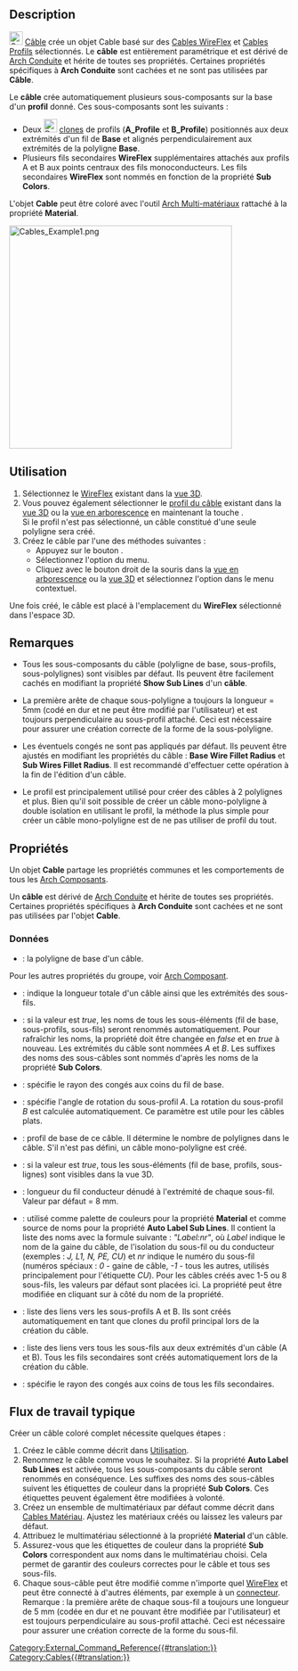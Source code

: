 <languages/>

{{Docnav/fr
|[[Cables_Profile/fr|Profil]]
|[[Cables_CableBox/fr|Boîte]]
|[[Cables_Workbench/fr|Cables]]
|IconL=Cables_Profile.svg
|IconR=Cables_CableBox.svg
|IconC=Cables_workbench_icon.svg
}}

{{GuiCommand/fr
|Name=Cables Cable
|Name/fr=Cables Câble
|MenuLocation=Cables → Cable
|Workbenches=[[Cables_Workbench/fr|Cables]]
|Shortcut=
|Version=0.1.0
|SeeAlso=[[Cables_Profile/fr|Cables Profil]], [[Cables_WireFlex/fr|Cables WireFlex]]
}}

==Description==

[[Image:Cables_Cable.svg|24px]] [[Cables_Cable/fr|Câble]] crée un objet Cable basé sur des [[Cables_WireFlex/fr|Cables WireFlex]] et [[Cables_Profile|Cables Profils]] sélectionnés. Le '''câble''' est entièrement paramétrique et est dérivé de [[Arch_Pipe/fr|Arch Conduite]] et hérite de toutes ses propriétés. Certaines propriétés spécifiques à '''Arch Conduite''' sont cachées et ne sont pas utilisées par '''Câble'''.

Le '''câble''' crée automatiquement plusieurs sous-composants sur la base d'un '''profil''' donné. Ces sous-composants sont les suivants :
* Deux [[Image:Draft_Clone.svg|24px]] [[Draft_Clone/fr|clones]] de profils ('''A_Profile''' et '''B_Profile''') positionnés aux deux extrémités d'un fil de '''Base''' et alignés perpendiculairement aux extrémités de la polyligne '''Base'''. 
* Plusieurs fils secondaires '''WireFlex''' supplémentaires attachés aux profils A et B aux points centraux des fils monoconducteurs. Les fils secondaires '''WireFlex''' sont nommés en fonction de la propriété '''Sub Colors'''.

L'objet '''Cable''' peut être coloré avec l'outil [[Arch_MultiMaterial/fr|Arch Multi-matériaux]] rattaché à la propriété '''Material'''.

[[Image:Cables_Example1.png|400px]]
{{Caption|Exemple de câble plat à trois conducteurs :<br/>Forme d'un câble multimatériau, son fil de base, son profil et ses fils secondaires.}}

<span id="Usage"></span>
==Utilisation==

# Sélectionnez le [[Cables_WireFlex/fr|WireFlex]] existant dans la [[3D_view/fr|vue 3D]].
# Vous pouvez également sélectionner le [[Cables_Profile|profil du câble]] existant dans la [[3D_view/fr|vue 3D]] ou la [[Tree_view/fr|vue en arborescence]] en maintenant la touche {{KEY|CTRL}}.<br>Si le profil n'est pas sélectionné, un câble constitué d'une seule polyligne sera créé.
# Créez le câble par l'une des méthodes suivantes :
#* Appuyez sur le bouton {{Button|[[Image:Cables_Cable.svg|16px]] [[Cables_Cable/fr|Cable]]}}.
#* Sélectionnez l'option {{MenuCommand|Cables → [[Image:Cables_Cable.svg|16px]] Cable}} du menu.
#* Cliquez avec le bouton droit de la souris dans la [[Tree_view/fr|vue en arborescence]] ou la [[3D_view/fr|vue 3D]] et sélectionnez l'option {{MenuCommand|Cables → [[Image:Cables_Cable.svg|16px]] Cable}} dans le menu contextuel.

Une fois créé, le câble est placé à l'emplacement du '''WireFlex''' sélectionné dans l'espace 3D.

<span id="Notes"></span>
==Remarques==

* Tous les sous-composants du câble (polyligne de base, sous-profils, sous-polylignes) sont visibles par défaut. Ils peuvent être facilement cachés en modifiant la propriété '''Show Sub Lines''' d'un '''câble'''.

* La première arête de chaque sous-polyligne a toujours la longueur = 5mm (codé en dur et ne peut être modifié par l'utilisateur) et est toujours perpendiculaire au sous-profil attaché. Ceci est nécessaire pour assurer une création correcte de la forme de la sous-polyligne.

* Les éventuels congés ne sont pas appliqués par défaut. Ils peuvent être ajustés en modifiant les propriétés du câble : '''Base Wire Fillet Radius''' et '''Sub Wires Fillet Radius'''. Il est recommandé d'effectuer cette opération à la fin de l'édition d'un câble.

* Le profil est principalement utilisé pour créer des câbles à 2 polylignes et plus. Bien qu'il soit possible de créer un câble mono-polyligne à double isolation en utilisant le profil, la méthode la plus simple pour créer un câble mono-polyligne est de ne pas utiliser de profil du tout.

<span id="Properties"></span>
==Propriétés==

Un objet '''Cable''' partage les propriétés communes et les comportements de tous les [[Arch_Component/fr|Arch Composants]].

Un '''câble''' est dérivé de [[Arch_Pipe/fr|Arch Conduite]] et hérite de toutes ses propriétés. Certaines propriétés spécifiques à '''Arch Conduite''' sont cachées et ne sont pas utilisées par l'objet '''Cable'''.

<span id="Data"></span>
===Données===

{{TitleProperty|Component}}

* {{PropertyData|Base|Link}} : la polyligne de base d'un câble.

Pour les autres propriétés du groupe, voir [[Arch_Component/fr#Propriétés|Arch Composant]].

{{TitleProperty|Pipe}}

* {{PropertyData|Length|Length}} : indique la longueur totale d'un câble ainsi que les extrémités des sous-fils.

{{TitleProperty|Cache}}

* {{PropertyData|Auto Label Sub Lines|Bool}} : si la valeur est ''true'', les noms de tous les sous-éléments (fil de base, sous-profils, sous-fils) seront renommés automatiquement. Pour rafraîchir les noms, la propriété doit être changée en ''false'' et en ''true'' à nouveau. Les extrémités du câble sont nommées ''A'' et ''B''. Les suffixes des noms des sous-câbles sont nommés d'après les noms de la propriété '''Sub Colors'''.
* {{PropertyData|Base Wire Fillet Radius|Length}} : spécifie le rayon des congés aux coins du fil de base.
* {{PropertyData|Cable Rotation|Angle}} : spécifie l'angle de rotation du sous-profil ''A''. La rotation du sous-profil ''B'' est calculée automatiquement. Ce paramètre est utile pour les câbles plats.
* {{PropertyData|Profile|Link}} : profil de base de ce câble. Il détermine le nombre de polylignes dans le câble. S'il n'est pas défini, un câble mono-polyligne est créé.
* {{PropertyData|Show Sub Lines|Bool}} : si la valeur est ''true'', tous les sous-éléments (fil de base, profils, sous-lignes) sont visibles dans la vue 3D.
* {{PropertyData|Stripped Wire Length|Length}} : longueur du fil conducteur dénudé à l'extrémité de chaque sous-fil. Valeur par défaut = 8 mm.
* {{PropertyData|Sub Colors|StringList}} : utilisé comme palette de couleurs pour la propriété '''Material''' et comme source de noms pour la propriété '''Auto Label Sub Lines'''. Il contient la liste des noms avec la formule suivante : ''"Label:nr"'', où ''Label'' indique le nom de la gaine du câble, de l'isolation du sous-fil ou du conducteur (exemples : ''J, L1, N, PE, CU'') et ''nr'' indique le numéro du sous-fil (numéros spéciaux : ''0'' - gaine de câble, ''-1'' - tous les autres, utilisés principalement pour l'étiquette ''CU''). Pour les câbles créés avec 1-5 ou 8 sous-fils, les valeurs par défaut sont placées ici. La propriété peut être modifiée en cliquant sur {{KEY|...}} à côté du nom de la propriété.
* {{PropertyData|Sub Profiles|LinkList}} : liste des liens vers les sous-profils A et B. Ils sont créés automatiquement en tant que clones du profil principal lors de la création du câble.
* {{PropertyData|Sub Wires|LinkList}} : liste des liens vers tous les sous-fils aux deux extrémités d'un câble (A et B). Tous les fils secondaires sont créés automatiquement lors de la création du câble.
* {{PropertyData|Sub Wires Fillet Radius|Length}} : spécifie le rayon des congés aux coins de tous les fils secondaires.

<span id="Typical_workflow"></span>
== Flux de travail typique ==

Créer un câble coloré complet nécessite quelques étapes :
# Créez le câble comme décrit dans [[#Utilisation|Utilisation]].
# Renommez le câble comme vous le souhaitez. Si la propriété '''Auto Label Sub Lines''' est activée, tous les sous-composants du câble seront renommés en conséquence. Les suffixes des noms des sous-câbles suivent les étiquettes de couleur dans la propriété '''Sub Colors'''. Ces étiquettes peuvent également être modifiées à volonté.
# Créez un ensemble de multimatériaux par défaut comme décrit dans [[Cables_Material/fr|Cables Matériau]]. Ajustez les matériaux créés ou laissez les valeurs par défaut.
# Attribuez le multimatériau sélectionné à la propriété '''Material''' d'un câble.
# Assurez-vous que les étiquettes de couleur dans la propriété '''Sub Colors''' correspondent aux noms dans le multimatériau choisi. Cela permet de garantir des couleurs correctes pour le câble et tous ses sous-fils.
# Chaque sous-câble peut être modifié comme n'importe quel [[Cables_WireFlex/fr|WireFlex]] et peut être connecté à d'autres éléments, par exemple à un [[Cables_CableConnector/fr|connecteur]]. Remarque : la première arête de chaque sous-fil a toujours une longueur de 5 mm (codée en dur et ne pouvant être modifiée par l'utilisateur) et est toujours perpendiculaire au sous-profil attaché. Ceci est nécessaire pour assurer une création correcte de la forme du sous-fil.


{{Docnav/fr
|[[Cables_Profile/fr|Profil]]
|[[Cables_CableBox/fr|Boîte]]
|[[Cables_Workbench/fr|Cables]]
|IconL=Cables_Profile.svg
|IconR=Cables_CableBox.svg
|IconC=Cables_workbench_icon.svg
}}

[[Category:External_Command_Reference{{#translation:}}]]
[[Category:Cables{{#translation:}}]]